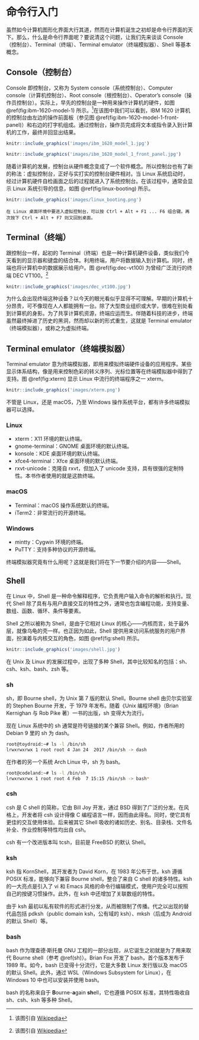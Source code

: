 # 命令行入门

虽然如今计算机图形化界面大行其道，然而在计算机诞生之初却是命令行界面的天下。那么，什么是命令行界面呢？要说清这个问题，让我们先来谈谈 Console（控制台）、Terminal（终端）、Terminal emulator（终端模拟器）、Shell 等基本概念。

## Console（控制台）

Console 即控制台，又称为 System console（系统控制台）、Computer console（计算机控制台）、Root console（根控制台）、Operator's console（操作员控制台）。实际上，早先的控制台是一种用来操作计算机的硬件，如图 \@ref(fig:ibm-1620-model-1) 所示。^[该图引自 [Wikipedia](https://en.wikipedia.org/wiki/System_console#/media/File:IBM_1620_Model_1.jpg)]在该图中我们可以看到，IBM 1620 计算机的控制台由左边的操作前面板（参见图 \@ref(fig:ibm-1620-model-1-front-panel)）和右边的打字机组成。通过控制台，操作员完成将文本或指令录入到计算机的工作，最终并回显出结果。

```r
knitr::include_graphics('images/ibm_1620_model_1.jpg')
```

```r
knitr::include_graphics('images/ibm_1620_model_1_front_panel.jpg')
```

随着计算机的发展，控制台从硬件概念变成了一个软件概念。所以控制台也有了新的称法：虚拟控制台，正好与实打实的控制台硬件相对。当 Linux 系统启动时，经过计算机硬件自检画面之后的过程就进入了系统控制台。在该过程中，通常会显示 Linux 系统引导的信息，如图 \@ref(fig:linux-booting) 所示。

```r
knitr::include_graphics('images/linux_booting.png')
```

```block2
在 Linux 桌面环境中要进入虚拟控制台，可以按 Ctrl + Alt + F1 ... F6 组合键。再次按下 Ctrl + Alt + F7 则又回到桌面。
```

## Terminal（终端）

跟控制台一样，起初的 Terminal（终端）也是一种计算机硬件设备，类似我们今天看到的显示器和键盘的结合体。利用终端，用户将数据输入到计算机。同时，终端也将计算机中的数据展示给用户。图 \@ref(fig:dec-vt100) 为曾经广泛流行的终端 DEC VT100。^[该图引自 [Wikipedia](https://en.wikipedia.org/wiki/Computer_terminal#/media/File:DEC_VT100_terminal.jpg)]

```r
knitr::include_graphics('images/dec_vt100.jpg')
```

为什么会出现终端这种设备？以今天的眼光看似乎显得不可理解。早期的计算机十分昂贵，可不像现在人人都能拥有一台。除了大型商业组织或大学，很难在别处看到计算机的身影。为了共享计算机资源，终端应运而生。伴随着科技的进步，终端虽然最终掉进了历史的黑洞，然而却以新的形式重生，这就是 Terminal emulator（终端模拟器），或称之为虚拟终端。

## Terminal emulator（终端模拟器）

Terminal emulator 意为终端模拟器，即用来模拟终端硬件设备的应用程序。某些显示体系结构，像是用来控制色彩的转义序列、光标位置等在终端模拟器中得到了支持。图 \@ref(fig:xterm) 显示 Linux 中流行的终端程序之一 xterm。

```r
knitr::include_graphics('images/xterm.png')
```

不管是 Linux，还是 macOS，乃至 Windows 操作系统平台，都有许多终端模拟器可以选择。

### Linux

- xterm：X11 环境的默认终端。
- gnome-terminal：GNOME 桌面环境的默认终端。
- konsole：KDE 桌面环境的默认终端。
- xfce4-terminal：Xfce 桌面环境的默认终端。
- rxvt-unicode：克隆自 rxvt，但加入了 unicode 支持，具有很强的定制特性。本书作者使用的就是这款终端。

### macOS

- Terminal：macOS 操作系统默认的终端。
- iTerm2：非常流行的开源终端。

### Windows

- mintty：Cygwin 环境的终端。
- PuTTY：支持多种协议的开源终端。

终端模拟器究竟有什么用呢？这就是我们将在下一节要介绍的内容——Shell。

## Shell

在 Linux 中，Shell 是一种命令解释程序，它负责用户输入命令的解析和执行。现代 Shell 除了具有与用户直接交互的特性之外，通常也包含编程功能，支持变量、数组、函数、循环、条件等要素。

Shell 之所以被称为 Shell，是由于它相对 Linux 的核心——内核而言，处于最外层，就像乌龟的壳一样。也正因为如此，Shell 提供用来访问系统服务的用户界面，扮演着与内核交互的角色，如图 \@ref(fig:shell) 所示。

```r
knitr::include_graphics('images/shell.jpg')
```

在 Unix 及 Linux 的发展过程中，出现了多种 Shell，其中比较知名的包括：sh、csh、ksh、bash、zsh 等。

### sh {#sh}

sh，即 Bourne shell，为 Unix 第 7 版的默认 Shell。Bourne shell 由贝尔实验室的 Stephen Bourne 开发，于 1979 年发布。随着《Unix 编程环境》（Brian Kernighan 与 Rob Pike 著）一书的出版，sh 变得大为流行。

现在 Linux 系统中的 sh 通常是符号链接的某个兼容 Shell。例如，作者所用的 Debian 9 里的 sh 为 dash。

```bash
root@toydroid:~# ls -l /bin/sh
lrwxrwxrwx 1 root root 4 Jan 24  2017 /bin/sh -> dash
```

在作者的另一个系统 Arch Linux 中，sh 为 bash。

```bash
root@codeland:~# ls -l /bin/sh
lrwxrwxrwx 1 root root 4 Feb  7 15:15 /bin/sh -> bash*
```

### csh

csh 是 C shell 的简称，它由 Bill Joy 开发，通过 BSD 得到了广泛的分发。在风格上，开发者将 csh 设计得像 C 编程语言一样，因而由此得名。同时，使它具有更佳的交互使用体验。后来被其它 Shell 吸收的诸如历史、别名、目录栈、文件名补全、作业控制等特性均出自 csh。

csh 有一个改进版本叫 tcsh，目前是 FreeBSD 的默认 Shell。

### ksh

ksh 指 KornShell，其开发者为 David Korn，在 1983 年公布于世。ksh 遵循 POSIX 标准，能够向下兼容 Bourne shell，整合了来自 C shell 的诸多特性。ksh 的一大亮点是引入了 vi 和 Emacs 风格的命令行编辑模式，使用户完全可以按照自己的按键习惯操作。此外，在 ksh 中还增加了关联数组的特性。

由于 ksh 最初以私有软件的形式进行分发，从而被限制了传播。代之以出现的替代品包括 pdksh（public domain ksh，公有域的 ksh）、mksh（后成为 Android 的默认 Shell）等。

### bash

bash 作为理查德·斯托曼 GNU 工程的一部分出现，从它诞生之初就是为了用来取代 Bourne shell（参考 \@ref(sh)）。Brian Fox 开发了 bash，首个版本发布于 1989 年。如今，bash 已变得十分流行，它是大多数 Linux 发行版以及 macOS 的默认 Shell。此外，通过 WSL（Windows Subsystem for Linux），在 Windows 10 中也可以安装并使用 bash。

bash 的名称来自于 **B**ourne-**a**gain **sh**ell，它也遵循 POSIX 标准，其特性吸收自 sh、csh、ksh 等多种 Shell。